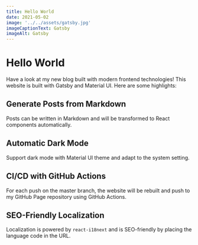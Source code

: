 ```yaml
---
title: Hello World
date: 2021-05-02
image: '../../assets/gatsby.jpg'
imageCaptionText: Gatsby
imageAlt: Gatsby
---
```


# Hello World

Have a look at my new blog built with modern frontend technologies! This website is built with Gatsby and Material UI. Here are some highlights:

## Generate Posts from Markdown

Posts can be written in Markdown and will be transformed to React components automatically.

## Automatic Dark Mode

Support dark mode with Material UI theme and adapt to the system setting.

## CI/CD with GitHub Actions

For each push on the master branch, the website will be rebuilt and push to my GitHub Page repository using GitHub Actions.

## SEO-Friendly Localization

Localization is powered by `react-i18next` and is SEO-friendly by placing the language code in the URL.
